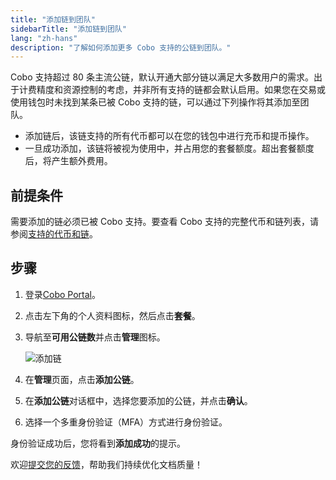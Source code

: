 ```yaml
---
title: "添加链到团队"
sidebarTitle: "添加链到团队"
lang: "zh-hans"
description: "了解如何添加更多 Cobo 支持的公链到团队。"
---
```


Cobo 支持超过 80 条主流公链，默认开通大部分链以满足大多数用户的需求。出于计费精度和资源控制的考虑，并非所有支持的链都会默认启用。如果您在交易或使用钱包时未找到某条已被 Cobo 支持的链，可以通过下列操作将其添加至团队。
<Note><ul><li>添加链后，该链支持的所有代币都可以在您的钱包中进行充币和提币操作。</li><li>一旦成功添加，该链将被视为使用中，并占用您的套餐额度。超出套餐额度后，将产生额外费用。</li></ul></Note>

## 前提条件

需要添加的链必须已被 Cobo 支持。要查看 Cobo 支持的完整代币和链列表，请参阅[支持的代币和链](/cn/portal/supported-tokens-and-chains)。

## 步骤

1. 登录[Cobo Portal](https://portal.cobo.com/login)。
2. 点击左下角的个人资料图标，然后点击**套餐**。 
3. 导航至**可用公链数**并点击**管理**图标。

    <img src="/cn/images/get-started/add-chain.png" className="screenshot_full_screen" alt="添加链"/>

4. 在**管理**页面，点击**添加公链**。
5. 在**添加公链**对话框中，选择您要添加的公链，并点击**确认**。
6. 选择一个多重身份验证（MFA）方式进行身份验证。

身份验证成功后，您将看到**添加成功**的提示。

<Tip>欢迎[提交您的反馈](https://forms.zohopublic.com/cobo/form/DocumentFeedbackForm/formperma/QvLOhxJv1_JMsJ-1dleZ8Itb_7rzN-LtgvsDdxosoVI?referrername=manuals)，帮助我们持续优化文档质量！</Tip>